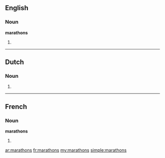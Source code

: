 ==English==

===Noun===
'''marathons'''

# {{plural of|marathon}}

----

==Dutch==

===Noun===
{{infl|nl}}

# {{nl-noun-form|pl=1|marathon}}

----

==French==

===Noun===
'''marathons''' {{m|p}}

# {{plural of|marathon|lang=fr}}

[[ar:marathons]]
[[fr:marathons]]
[[my:marathons]]
[[simple:marathons]]